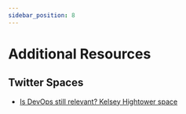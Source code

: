 ```yaml
---
sidebar_position: 8
---
```


# Additional Resources

## Twitter Spaces

- [Is DevOps still relevant? Kelsey Hightower space](https://twitter.com/i/spaces/1dRKZlMPbWaJB)

